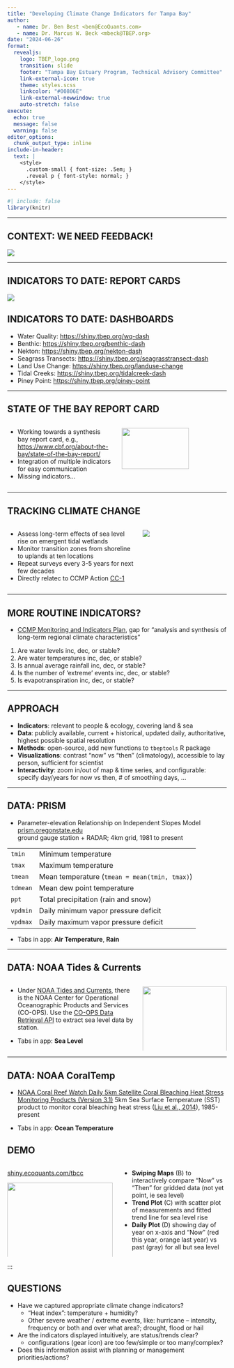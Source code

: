 ```yaml
---
title: "Developing Climate Change Indicators for Tampa Bay"
author: 
   - name: Dr. Ben Best <ben@EcoQuants.com>
   - name: Dr. Marcus W. Beck <mbeck@TBEP.org>
date: "2024-06-26"
format:
  revealjs:
    logo: TBEP_logo.png
    transition: slide
    footer: "Tampa Bay Estuary Program, Technical Advisory Committee"
    link-external-icon: true
    theme: styles.scss
    linkcolor: "#00806E"
    link-external-newwindow: true
    auto-stretch: false
execute:
  echo: true
  message: false
  warning: false
editor_options: 
  chunk_output_type: inline
include-in-header: 
  text: |
    <style>
      .custom-small { font-size: .5em; }
      .reveal p { font-style: normal; }
    </style>  
---
```


```r
#| include: false
library(knitr)
```

------------------------------------------------------------------------

## CONTEXT: WE NEED FEEDBACK!

![](tbepboard.png){fig-align="center"}

------------------------------------------------------------------------

## INDICATORS TO DATE: REPORT CARDS

![](reportcard.png){fig-align="center"}

## INDICATORS TO DATE: DASHBOARDS

-   Water Quality: <https://shiny.tbep.org/wq-dash>
-   Benthic: <https://shiny.tbep.org/benthic-dash>
-   Nekton: <https://shiny.tbep.org/nekton-dash>
-   Seagrass Transects: <https://shiny.tbep.org/seagrasstransect-dash>
-   Land Use Change: <https://shiny.tbep.org/landuse-change>
-   Tidal Creeks: <https://shiny.tbep.org/tidalcreek-dash>
-   Piney Point: <https://shiny.tbep.org/piney-point>

------------------------------------------------------------------------

## STATE OF THE BAY REPORT CARD

::: columns
::: {.column width="50%"}
-   Working towards a synthesis bay report card, e.g., <https://www.cbf.org/about-the-bay/state-of-the-bay-report/>
-   Integration of multiple indicators for easy communication
-   Missing indicators...
:::

::: {.column width="50%"}
![](complete.png){width="80%"}
:::
:::

------------------------------------------------------------------------

## TRACKING CLIMATE CHANGE

::: columns
::: {.column width="60%"}
-   Assess long-term effects of sea level rise on emergent tidal wetlands
-   Monitor transition zones from shoreline to uplands at ten locations
-   Repeat surveys every 3-5 years for next few decades
-   Directly relatec to CCMP Action [CC-1](https://tbep-tech.github.io/ccmp/docs/communities/cc1.html)
:::

::: {.column width="40%"}
![](sitemap.jpg)
:::
:::

------------------------------------------------------------------------

## MORE ROUTINE INDICATORS?

-   [CCMP Monitoring and Indicators Plan](https://drive.google.com/file/d/1H8_zpDT56m6fEGDlRNbRRoE3-tHYF7lH/view), gap for "analysis and synthesis of long-term regional climate characteristics"

::: {.callout-note .my-callout title="Relevant questions:"}
1.  Are water levels inc, dec, or stable?
2.  Are water temperatures inc, dec, or stable?
3.  Is annual average rainfall inc, dec, or stable?
4.  Is the number of ‘extreme’ events inc, dec, or stable?
5.  Is evapotranspiration inc, dec, or stable?
:::

------------------------------------------------------------------------

## APPROACH

::: {.incremental}

-   **Indicators**: relevant to people & ecology, covering land & sea
-   **Data**: publicly available, current + historical, updated daily, authoritative, highest possible spatial resolution
-   **Methods**: open-source, add new functions to `tbeptools` R package
-   **Visualizations**: contrast "now" vs "then" (climatology), accessible to lay person, sufficient for scientist
-   **Interactivity**: zoom in/out of map & time series, and configurable: specify day/years for now vs then, # of smoothing days, ...

::: 

------------------------------------------------------------------------

## DATA: PRISM 

-   Parameter-elevation Relationship on Independent Slopes Model\
[prism.oregonstate.edu](https://prism.oregonstate.edu)\
ground gauge station + RADAR; 4km grid, 1981 to present

::: custom-small
|          |                                               |
|----------|-----------------------------------------------|
| `tmin`   | Minimum temperature                           |
| `tmax`   | Maximum temperature                           |
| `tmean`  | Mean temperature (`tmean = mean(tmin, tmax)`) |
| `tdmean` | Mean dew point temperature                    |
| `ppt`    | Total precipitation (rain and snow)           |
| `vpdmin` | Daily minimum vapor pressure deficit          |
| `vpdmax` | Daily maximum vapor pressure deficit          |
:::

::: {.incremental}
-   Tabs in app: **Air Temperature**, **Rain**
:::

------------------------------------------------------------------------

## DATA: NOAA Tides & Currents

::: columns
::::: {.column width="60%"}


-   Under [NOAA Tides and Currents](https://tidesandcurrents.noaa.gov/), there is the NOAA Center for Operational Oceanographic Products and Services (CO-OPS). Use the [CO-OPS Data Retrieval API](https://api.tidesandcurrents.noaa.gov/api/prod/) to extract sea level data by station.

::::::: {.incremental}
-   Tabs in app: **Sea Level**
:::::::

:::::
::::: {.column width="40%"}
![](slr_tidesandcurrents.noaa.gov-sltrends.png){fig-align="center" width="100%"}
:::::
:::

------------------------------------------------------------------------

## DATA: NOAA CoralTemp

-   [NOAA Coral Reef Watch Daily 5km Satellite Coral Bleaching Heat Stress Monitoring Products (Version 3.1)](https://coralreefwatch.noaa.gov/product/5km/index.php)
    5km Sea Surface Temperature (SST) product to monitor coral bleaching heat stress ([Liu et al., 2014](https://coralreefwatch.noaa.gov/product/5km/tutorial/crw17a_references.php)), 1985-present

::: {.incremental}
-   Tabs in app: **Ocean Temperature**
:::

## DEMO 

::: columns
::::: {.column width="50%"}

[shiny.ecoquants.com/tbcc](https://shiny.ecoquants.com/tbcc/)

![](app.png){width=100%}

- **Histogram Cards** (A) of "Now" (red line) vs "Then" (white) with avg difference value and explanatory caption (not sea level)

:::::
::::: {.column width="50%"}

- **Swiping Maps** (B) [to interactively compare "Now" vs "Then" for gridded data (not yet point, ie sea level)]{.smaller}
- **Trend Plot** (C) [with scatter plot of measurements and fitted trend line for sea level rise]{.smaller}
- **Daily Plot** (D) [showing day of year on x-axis and "Now" (red this year, orange last year) vs past (gray) for all but sea level]{.smaller}
:::

:::::
:::

## QUESTIONS {.incremental}

-   Have we captured appropriate climate change indicators?
    -   "Heat index": temperature + humidity?
    -   Other severe weather / extreme events, like: hurricane -- intensity, frequency or both and over what area?; drought, flood or hail
-   Are the indicators displayed intuitively, are status/trends clear?
    - configurations (gear icon) are too few/simple or too many/complex?
-   Does this information assist with planning or management priorities/actions?

